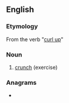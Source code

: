{{also|curlup|curl up}}
==English==

===Etymology===
From the verb "[[curl up]]"

===Noun===
{{wikipedia}}
{{en-noun}}

# {{lb|en|sports}} [[crunch]] (exercise)

===Anagrams===
* {{l|en|upcurl}}